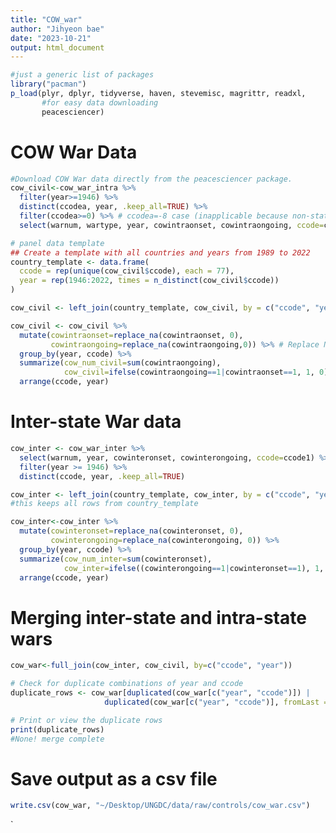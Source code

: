 ```yaml
---
title: "COW_war"
author: "Jihyeon bae"
date: "2023-10-21"
output: html_document
---
```


```r
#just a generic list of packages 
library("pacman")
p_load(plyr, dplyr, tidyverse, haven, stevemisc, magrittr, readxl, 
       #for easy data downloading
       peacesciencer)
```


# COW War Data
```r
#Download COW War data directly from the peacesciencer package.
cow_civil<-cow_war_intra %>%
  filter(year>=1946) %>%
  distinct(ccodea, year, .keep_all=TRUE) %>%
  filter(ccodea>=0) %>% # ccodea=-8 case (inapplicable because non-state actor)
  select(warnum, wartype, year, cowintraonset, cowintraongoing, ccode=ccodea, intnl)

# panel data template
## Create a template with all countries and years from 1989 to 2022
country_template <- data.frame(
  ccode = rep(unique(cow_civil$ccode), each = 77),
  year = rep(1946:2022, times = n_distinct(cow_civil$ccode))
)

cow_civil <- left_join(country_template, cow_civil, by = c("ccode", "year")) 

cow_civil <- cow_civil %>%
  mutate(cowintraonset=replace_na(cowintraonset, 0),
         cowintraongoing=replace_na(cowintraongoing,0)) %>% # Replace NAs with 0 values 
  group_by(year, ccode) %>%
  summarize(cow_num_civil=sum(cowintraongoing),
            cow_civil=ifelse(cowintraongoing==1|cowintraonset==1, 1, 0))%>%
  arrange(ccode, year)
```
  

# Inter-state War data
```r
cow_inter <- cow_war_inter %>%
  select(warnum, year, cowinteronset, cowinterongoing, ccode=ccode1) %>%
  filter(year >= 1946) %>%
  distinct(ccode, year, .keep_all=TRUE) 

cow_inter <- left_join(country_template, cow_inter, by = c("ccode", "year")) 
#this keeps all rows from country_template

cow_inter<-cow_inter %>%
  mutate(cowinteronset=replace_na(cowinteronset, 0),
         cowinterongoing=replace_na(cowinterongoing, 0)) %>%  
  group_by(year, ccode) %>%
  summarize(cow_num_inter=sum(cowinteronset),
            cow_inter=ifelse((cowinterongoing==1|cowinteronset==1), 1, 0))%>%
  arrange(ccode, year)
```
# Merging inter-state and intra-state wars
```r
cow_war<-full_join(cow_inter, cow_civil, by=c("ccode", "year"))

# Check for duplicate combinations of year and ccode
duplicate_rows <- cow_war[duplicated(cow_war[c("year", "ccode")]) | 
                     duplicated(cow_war[c("year", "ccode")], fromLast = TRUE), ]

# Print or view the duplicate rows
print(duplicate_rows)
#None! merge complete
```

# Save output as a csv file
```r
write.csv(cow_war, "~/Desktop/UNGDC/data/raw/controls/cow_war.csv")
```
`
